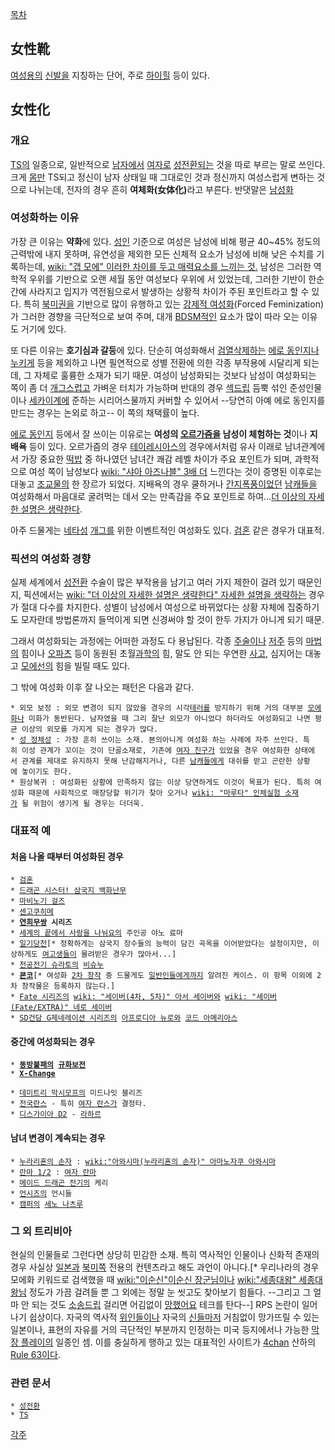 [[목차]]

== 女性靴 ==
[[여성]]용의 [[신발]]을 지칭하는 단어, 주로 [[하이힐]] 등이 있다.


== 女性化 ==
=== 개요 ===
[[TS]]의 일종으로, 일반적으로 [[남자]]에서 [[여자]]로 [[성전환]]되는 것을 따로 부르는 말로 쓰인다. 크게 [[몸]]만 TS되고 정신이 남자 상태일 때 그대로인 것과 정신까지 여성스럽게 변하는 것으로 나뉘는데, 전자의 경우 흔히 '''여체화(女体化)'''라고 부른다. 반댓말은 [[남성화]]

=== 여성화하는 이유 ===
가장 큰 이유는 '''약화'''에 있다. [[성인]] 기준으로 여성은 남성에 비해 평균 40~45% 정도의 근력밖에 내지 못하며, 유연성을 제외한 모든 신체적 요소가 남성에 비해 낮은 수치를 기록하는데, [[wiki: "갭 모에" 이러한 차이를 두고 매력요소를 느끼는 것.]] 남성은 그러한 역학적 우위를 기반으로 오랜 세월 동안 여성보다 우위에 서 있었는데, 그러한 기반이 한순간에 사라지고 입지가 역전됨으로서 발생하는 상황적 차이가 주된 포인트라고 할 수 있다. 특히 [[북미]]권을 기반으로 많이 유행하고 있는 [[강제적 여성화]](Forced Feminization)가 그러한 경향을 극단적으로 보여 주며, 대개 [[BDSM]]적인 요소가 많이 따라 오는 이유도 거기에 있다.

또 다른 이유는 '''호기심과 갈등'''에 있다. 단순히 여성화해서 [[검열삭제]]하는 [[에로 동인지]]나 [[누키게]] 등을 제외하고 나면 필연적으로 성별 전환에 의한 각종 부작용에 시달리게 되는데, 그 자체로 훌륭한 소재가 되기 때문. 여성이 남성화되는 것보다 남성이 여성화되는 쪽이 좀 더 [[개그]]스럽고 가벼운 터치가 가능하며 반대의 경우 [[섹드립]] 듬뿍 섞인 준성인물이나 [[세카이계]]에 준하는 시리어스물까지 커버할 수 있어서 --당연히 아예 에로 동인지를 만드는 경우는 논외로 하고-- 이 쪽의 채택률이 높다.

[[에로 동인지]] 등에서 잘 쓰이는 이유로는 '''여성의 [[오르가즘]]을 남성이 체험하는 것'''이나 '''지배욕''' 등이 있다. 오르가즘의 경우 [[테이레시아스]]의 경우에서처럼 유사 이래로 남녀관계에서 가장 중요한 [[떡밥]] 중 하나였던 남녀간 쾌감 레벨 차이가 주요 포인트가 되며, 과학적으로 여성 쪽이 남성보다 [[wiki: "샤아 아즈나블" 3배 더]] 느낀다는 것이 증명된 이후로는 대놓고 [[조교]]물의 한 장르가 되었다. 지배욕의 경우 쿨하거나 [[간지폭풍]]이었던 [[남캐]]들을 여성화해서 마음대로 굴려먹는 데서 오는 만족감을 주요 포인트로 하여...[[더 이상의 자세한 설명은 생략한다]].

아주 드물게는 [[네타]]성 [[개그]]를 위한 이벤트적인 여성화도 있다. [[검혼]] 같은 경우가 대표적.

=== 픽션의 여성화 경향 ===
실제 세계에서 [[성전환]] 수술이 많은 부작용을 남기고 여러 가지 제한이 걸려 있기 때문인지, 픽션에서는 [[wiki: "더 이상의 자세한 설명은 생략한다" 자세한 설명을 생략하는]] 경우가 절대 다수를 차지한다. 성별이 남성에서 여성으로 바뀌었다는 상황 자체에 집중하기도 모자란데 방법론까지 들먹이게 되면 신경써야 할 것이 한두 가지가 아니게 되기 때문.

그래서 여성화되는 과정에는 어떠한 과정도 다 용납된다. 각종 [[주술]]이나 [[저주]] 등의 [[마법]]의 힘이나 [[오파츠]] 등이 동원된 초월[[과학]]의 힘, 말도 안 되는 우연한 [[사고]], 심지어는 대놓고 [[모에선]]의 힘을 빌릴 때도 있다.

그 밖에 여성화 이후 잘 나오는 패턴은 다음과 같다.

 * 외모 보정 : 외모 변경이 되지 않았을 경우의 시각[[테러]]를 방지하기 위해 거의 대부분 [[모에화]]나 미화가 동반된다. 남자였을 때 그리 잘난 외모가 아니었다 하더라도 여성화되고 나면 평균 이상의 외모를 가지게 되는 경우가 많다.
 * [[성 정체성]] : 가장 흔히 쓰이는 소재. 본의아니게 여성화 하는 사례에 자주 쓰인다. 특히 이성 관계가 꼬이는 것이 단골소재로, 기존에 [[여자 친구]]가 있었을 경우 여성화한 상태에서 관계를 제대로 유지하지 못해 난감해지거나, 다른 [[남캐]]들에게 대쉬를 받고 곤란한 상황에 놓이기도 한다.
 * 원상복귀 : 여성화된 상황에 만족하지 않는 이상 당연하게도 이것이 목표가 된다. 특히 여성화 때문에 사회적으로 매장당할 위기가 찾아 오거나 [[wiki: "마루타" 인체실험 소재]]가 될 위험이 생기게 될 경우는 더더욱.

=== 대표적 예  ===
==== 처음 나올 때부터 여성화된 경우 ====
 * [[검혼]]
 * [[드래곤 시스터! 삼국지 백화난무]]
 * [[마비노기 걸즈]]
 * [[센고쿠히메]]
 * '''[[연희무쌍]] 시리즈'''
 * [[세계의 끝에서 사랑을 나눠요]]의 주인공 야노 료마
 * [[일기당천]][* 정확하게는 삼국지 장수들의 능력이 담긴 곡옥을 이어받았다는 설정이지만, 이상하게도 [[여고생]]들이 물려받은 경우가 많아서...]
 * [[천공전기 슈라토]]의 [[비슈누]]
 * '''[[쿈코]]'''[* 여성화 [[2차 창작]] 중 드물게도 [[일반인]]들에게까지 알려진 케이스. 이 항목 이외에 2차 창작물은 등록하지 않는다.]
 * [[Fate 시리즈]]의 [[wiki: "세이버(4차, 5차)" 아서 세이버]]와 [[wiki: "세이버(Fate/EXTRA)" 네로 세이버]]
 * [[SD건담 G제네레이션 시리즈]]의 [[아프로디아 뉴로]]와 [[코드 아메리아스]]

==== 중간에 여성화되는 경우 ====
 * '''[[동방불패]]의 [[규화보전]]'''
 * '''[[X-Change]]'''

 * [[데미트리 막시모프]]의 미드나잇 블리즈
 * [[전국란스]] - 특히 [[여자 란스]]가 결정타.
 * [[디스가이아 D2]] - [[라하르]]

==== 남녀 변경이 계속되는 경우 ====
 * [[누라리횬의 손자]] : [[wiki:"아와시마(누라리횬의 손자)" 아마노자쿠 아와시마]]
 * [[란마 1/2]] : [[여자 란마]]
 * [[메이드 드래곤 전기]]의 케리
 * [[언시즈]]의 언시들
 * [[캠퍼(라이트 노벨)|캠퍼]]의 [[세노 나츠루]]

=== 그 외 트리비아 ===
현실의 인물들로 그런다면 상당히 민감한 소재. 특히 역사적인 인물이나 신화적 존재의 경우 사실상 [[일본]]과 [[북미]]쪽 전용의 컨텐츠라고 해도 과언이 아니다.[* 우리나라의 경우 모에화 키워드로 검색했을 때 [[wiki:"이순신"이순신 장군님]]이나 [[wiki:"세종대왕" 세종대왕님]] 정도가 가끔 걸려들 뿐 그 외에는 정말 눈 씻고도 찾아보기 힘들다. --그리고 그 얼마 안 되는 것도 [[소송드립]] 걸리면 어김없이 [[망했어요]] 테크를 탄다--] RPS 논란이 일어나기 쉽상이다. 자국의 역사적 [[위인]]들이나 자국의 [[신]]들마저 거침없이 망가뜨릴 수 있는 일본이나, 표현의 자유를 거의 극단적인 부분까지 인정하는 미국 등지에서나 가능한 [[막장 플레이]]의 일종인 셈.
이를 충실하게 행하고 있는 대표적인 사이트가 [[4chan]] 산하의 [[Rule 63]]이다.

=== 관련 문서 ===
 * [[성전환]]
 * [[TS]]

[[각주]]
